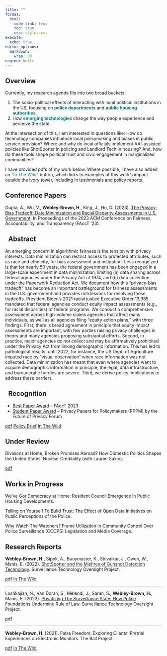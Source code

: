 ```yaml
---
title: ""
format:
  html:
    code-link: true
    toc: true
    css: styles.css
execute:
  echo: true
editor_options: 
  markdown: 
    wrap: 80
engine: knitr
---
```


## Overview

Currently, my research agenda fits into two broad buckets:

1.  The socio-political effects of interacting with local political institutions in the US, focusing on [**police departments**]{style="color:teal"} and [**public housing authorities**]{style="color:teal"}.
2.  How [**emerging technologies**]{style="color:teal"} change the way people experience and perceive the state.

At the intersection of this, I am interested in questions like: How do technology companies influence local policymaking and biases in public service provision? Where and why do local officials implement AAI-assisted policies like ShotSpotter in policing and Landlord Tech in housing? And, how do these tools shape political trust and civic engagement in marginalized communities?

::: {.callout-tip appearance="minimal"}
I have provided pdfs of my work below. Where possible, I have also added an ["In The Wild"]{style="color:teal"} button, which links to examples of this work's impact outside the ivory tower, including in testimonials and policy reports.
:::

## Conference Papers

Gupta, A., Wu, V., **Webley-Brown, H**., King, J., Ho, D. (2023). [The Privacy-Bias Tradeoff: Data Minimization and Racial Disparity Assessments in U.S. Government](https://dl.acm.org/doi/10.1145/3593013.3594015). In Proceedings of the 2023 ACM Conference on Fairness, Accountability, and Transparency (FAccT '23).

::: {.callout-note collapse="true" icon=false}

## <i class="bi bi-lightning"></i> &nbsp; Abstract

An emerging concern in algorithmic fairness is the tension with privacy interests. Data minimization can restrict access to protected attributes, such as race and ethnicity, for bias assessment and mitigation. Less recognized is that for nearly 50 years, the federal government has been engaged in a large-scale experiment in data minimization, limiting (a) data sharing across federal agencies under the Privacy Act of 1974, and (b) data collection under the Paperwork Reduction Act. We document how this “privacy-bias tradeoff” has become an important battleground for fairness assessments in the U.S. government and provides rich lessons for resolving these tradeoffs. President Biden’s 2021 racial justice Executive Order 13,985 mandated that federal agencies conduct equity impact assessments (e.g., for racial disparities) of federal programs. We conduct a comprehensive assessment across high-volume claims agencies that affect many individuals, as well as all agencies filing “equity action plans,” with three findings. First, there is broad agreement in principle that equity impact assessments are important, with few parties raising privacy challenges in theory and many agencies proposing substantial efforts. Second, in practice, major agencies do not collect and may be affirmatively prohibited under the Privacy Act from linking demographic information. This has led to pathological results: until 2022, for instance, the US Dept. of Agriculture imputed race by “visual observation” when race information was not collected. Data minimization has meant that even where agencies want to acquire demographic information in principle, the legal, data infrastructure, and bureaucratic hurdles are severe. Third, we derive policy implications to address these barriers.

:::

::: {.callout-caution collapse="true" icon=false}

## <i class="bi bi-trophy"></i> &nbsp; Recognition

- [Best Paper Award](https://facctconference.org/2023/acceptedpapers) – FAccT 2023
- [Student Paper Award](https://fpf.org/wp-content/uploads/2024/02/FPF-PPPM-2024-Digest-FINAL-PRINT-R3-singles-1.pdf) – Privacy Papers for Policymakers (PPPM) by the Future of Privacy Forum
:::

<a href="papers/privacy-bias-tradeoff.pdf" target="_blank" rel="noopener noreferrer" class="bi-file-earmark-pdf-fill btn btn-danger" role="button"> pdf</a>
<a href="https://hai.stanford.edu/policy/policy-brief-privacy-bias-trade" target="_blank" rel="noopener noreferrer" class="bi-bank btn btn-success" role="button"> Policy Brief</a>
<a href="papers/upturn-omb_testimony-HSGAC.pdf" target="_blank" rel="noopener noreferrer" class="bi-geo-alt btn btn-primary" role="button"> In The Wild </a>

## Under Review

Divisions at Home, Broken Promises Abroad? How Domestic Politics Shapes the United States' Nuclear Credibility (with Lauren Sukin).

<a href="papers/Divisions_AugDraft.pdf" target="_blank" rel="noopener noreferrer" class="bi-file-earmark-pdf-fill btn btn-danger" role="button"> pdf</a>

## Works in Progress

We've Got Democracy at Home: Resident Council Emergence in Public Housing Developments.

Telling on Yourself To Build Trust: The Effect of Open Data Initiatives on Public Perceptions of the Police.

Why Watch The Watchers? Frame Utilization In Community Control Over Police Surveillance (CCOPS) Legislation and Media Coverage.


## Research Reports

__Webley-Brown, H.__, Sipek, A., Buoymaster, K., Shivalkar, J., Owen, W., Manis, E. (2022). [ShotSpotter and the Misfires of Gunshot Detection Technology](https://www.stopspying.org/shotspotter). Surveillance Technology Oversight Project.

<a href="papers/shotspotter.pdf" target="_blank" rel="noopener noreferrer" class="bi-file-earmark-pdf-fill btn btn-danger" role="button"> pdf</a>
<a href="papers/epic-doj.pdf" target="_blank" rel="noopener noreferrer" class="bi-geo-alt btn btn-primary" role="button"> In The Wild </a>

<hr>

 Loshkajian, N., Van Doran, S., Melendi, J., Saran, S., __Webley-Brown, H.__, Manis, E. (2022). [Privatizing The Surveillance State: How Police Foundations Undermine Rule of Law](https://www.stopspying.org/privatizing-surveillance-state). Surveillance Technology Oversight Project.

<a href="papers/privatizing-surveillance-state.pdf" target="_blank" rel="noopener noreferrer" class="bi-file-earmark-pdf-fill btn btn-danger" role="button"> pdf</a>

<hr>

__Webley-Brown, H__. (2021). False Freedom: Exploring Clients’ Pretrial Experiences on Electronic Monitors. The Bail Project.

<a href="papers/false-freedom.pdf" target="_blank" rel="noopener noreferrer" class="bi-file-earmark-pdf-fill btn btn-danger" role="button"> pdf</a>
<a href="papers/san-fran-em.pdf" target="_blank" rel="noopener noreferrer" class="bi-geo-alt btn btn-primary" role="button"> In The Wild </a>

